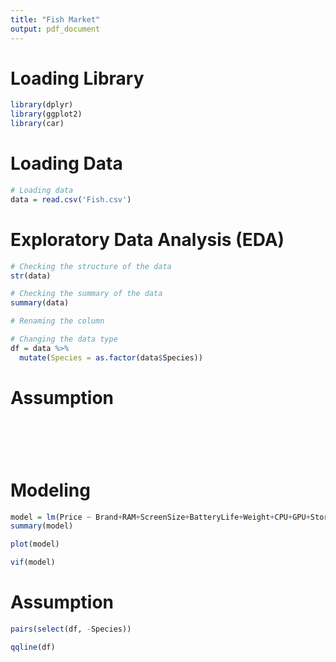 ```yaml
---
title: "Fish Market"
output: pdf_document
---
```


# Loading Library

```r
library(dplyr)
library(ggplot2)
library(car)
```

# Loading Data

```r
# Loading data
data = read.csv('Fish.csv')
```

# Exploratory Data Analysis (EDA)

```r
# Checking the structure of the data
str(data)

# Checking the summary of the data
summary(data)

# Renaming the column

```

```r
# Changing the data type
df = data %>%
  mutate(Species = as.factor(data$Species))
```

# Assumption

```r

```

```r

```

```r

```

```r

```

```r

```

# Modeling

```r
model = lm(Price ~ Brand+RAM+ScreenSize+BatteryLife+Weight+CPU+GPU+Storage+Resolution, data = df)
summary(model)
```

```r
plot(model)
```

```r
vif(model)
```

# Assumption

```r
pairs(select(df, -Species))
```

```r
qqline(df)
```
